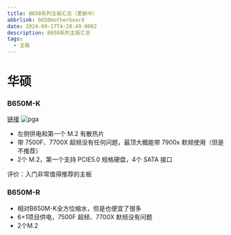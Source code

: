 ```yaml
---
title: B650系列主板汇总（更新中）
abbrlink: b650motherboard
date: 2024-09-17T4:28:49.000Z
description: B650系列主板汇总
tags:
  - 主板
---
```



# 华硕
### B650M-K
[链接](https://www.asus.com.cn/motherboards-components/motherboards/prime/prime-b650m-k/)
<Image src={asusb650mk} alt="pga" loading="asusb650mk" />
* 左侧供电和第一个 M.2 有散热片
* 带 7500F、7700X 超频没有任何问题，最顶大概能带 7900x 默频使用（但是不推荐）
* 2个 M.2，第一个支持 PCIE5.0 规格硬盘，4个 SATA 接口

评价：入门非常值得推荐的主板

### B650M-R
* 相对B650M-K全方位缩水，但是也便宜了很多
* 6+1项目供电，7500F 超频、7700X 默频没有问题
* 2个M.2